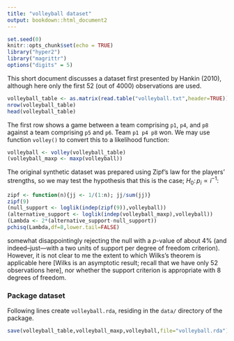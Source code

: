 ```yaml
---
title: "volleyball dataset"
output: bookdown::html_document2
---
```


```r
set.seed(0)
knitr::opts_chunk$set(echo = TRUE)
library("hyper2")
library("magrittr")
options("digits" = 5)
```

This short document discusses a dataset first presented by Hankin
(2010), although here only the first 52 (out of 4000) observations are
used.

```r
volleyball_table <- as.matrix(read.table("volleyball.txt",header=TRUE))
nrow(volleyball_table)
head(volleyball_table)
```

The first row shows a game between a team comprising `p1`, `p4`, and
`p8` against a team comprising `p5` and `p6`.  Team `p1 p4 p8` won.
We may use function `volley()` to convert this to a likelihood
function:

```r
volleyball <- volley(volleyball_table)
(volleyball_maxp <- maxp(volleyball))
```


The original synthetic dataset was prepared using Zipf's law for the
players' strengths, so we may test the hypothesis that this is the
case; $H_0\colon p_i\propto i^{-1}$:

```r
zipf <- function(n){jj <- 1/(1:n); jj/sum(jj)}
zipf(9)
(null_support <- loglik(indep(zipf(9)),volleyball))
(alternative_support <- loglik(indep(volleyball_maxp),volleyball))
(Lambda <- 2*(alternative_support-null_support))
pchisq(Lambda,df=8,lower.tail=FALSE)
```

somewhat disappointingly rejecting the null with a $p$-value of about
4\% (and indeed--just---with a two units of support per degree of
freedom criterion).  However, it is not clear to me the extent to
which Wilks's theorem is applicable here [Wilks is an asymptotic
result; recall that we have only 52 observations here], nor whether
the support criterion is appropriate with 8 degrees of freedom.


### Package dataset {-}

Following lines create `volleyball.rda`, residing in the `data/` directory of the package.

```r
save(volleyball_table,volleyball_maxp,volleyball,file="volleyball.rda")
```
